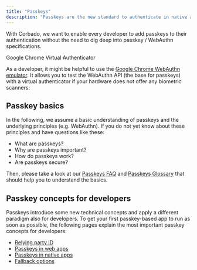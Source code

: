```yaml
---
title: "Passkeys"
description: "Passkeys are the new standard to authenticate in native apps and web apps."
---
```


With Corbado, we want to enable every developer to add passkeys to their authentication without the need to dig deep into passkey / WebAuthn specifications.


<Info>
Google Chrome Virtual Authenticator

As a developer, it might be helpful to use the [Google Chrome WebAuthn emulator](/other/helpful-guides/google-chrome-virtual-authenticator). It allows you to test the WebAuthn API (the base for passkeys) with a virtual authenticator if your hardware does not offer any biometric scanners:

</Info>


## Passkey basics

In the following, we assume a basic understanding of passkeys and the underlying principles (e.g. WebAuthn). If you do not yet know about these principles and have questions like these:

-   What are passkeys?
-   Why are passkeys important?
-   How do passkeys work?
-   Are passkeys secure?

Then, please take a look at our [Passkeys FAQ](https://www.corbado.com/passkeys/faq) and [Passkeys Glossary](https://www.corbado.com/glossary) that should help you to understand the basics.

## Passkey concepts for developers

Passkeys introduce some new technical concepts and apply a different paradigm also for developers. To get your first passkey-based app to run as soon as possible, the following pages explain the most important passkey concepts for developers:

-   [Relying party ID](/other/helpful-guides/passkeys/relying-party-id)
-   [Passkeys in web apps](/other/helpful-guides/passkeys/passkeys-in-web-apps)
-   [Passkeys in native apps](/other/helpful-guides/passkeys/passkeys-in-native-apps)
-   [Fallback options](/other/helpful-guides/passkeys/fallback-options)
